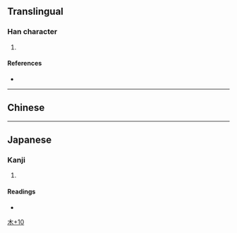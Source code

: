 {{character info/new}}
==Translingual==

===Han character===
{{Han char|rn=75|rad=木|as=10|sn=14|four=|canj=DYTU,XDYTU|ids=⿰木竜}}

# {{defn|Han|sort=木10}}

====References====
* {{Han ref|kx=0546.251|hdz=21268.101|uh=69DE|ud=27102}}

----

==Chinese==
{{zh-see|櫳|v}}

----

==Japanese==

===Kanji===
{{ja-kanji|grade=|rs=木10}}

# {{defn|lang=ja|sort=木10}}

====Readings====
* {{ja-readings|goon=る|kanon=ろう|kun=おり-}}

[[Category:Japanese-only CJKV Characters|木+10]]